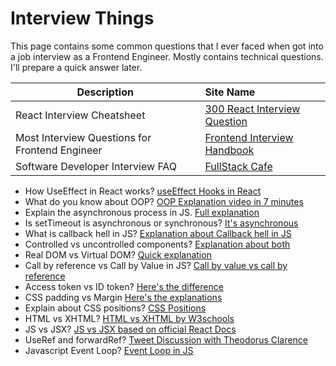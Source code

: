
# Interview Things

<Callout emoji="⚠️">
  This page contains some common questions that I ever faced when got into a job
  interview as a Frontend Engineer. Mostly contains technical questions. I'll
  prepare a quick answer later.
</Callout>

| Description                                    | Site Name                                                                                |
| ---------------------------------------------- | :--------------------------------------------------------------------------------------- |
| React Interview Cheatsheet                     | [300 React Interview Question](https://dev.to/aviyel/300-react-interview-questions-4dag) |
| Most Interview Questions for Frontend Engineer | [Frontend Interview Handbook](https://www.frontendinterviewhandbook.com/introduction)    |
| Software Developer Interview FAQ               | [FullStack Cafe](https://www.fullstack.cafe/)                                            |

- How UseEffect in React works? [useEffect Hooks in React](https://reactjs.org/docs/hooks-effect.html)
- What do you know about OOP? [OOP Explanation video in 7 minutes](https://www.youtube.com/watch?v=pTB0EiLXUC8)
- Explain the asynchronous process in JS. [Full explanation](https://blog.bitsrc.io/understanding-asynchronous-javascript-the-event-loop-74cd408419ff)
- Is setTimeout is asynchronous or synchronous? [It's asynchronous](https://developer.mozilla.org/en-US/docs/Web/API/setTimeout)
- What is callback hell in JS? [Explanation about Callback hell in JS](http://callbackhell.com/)
- Controlled vs uncontrolled components? [Explanation about both](https://blog.logrocket.com/controlled-vs-uncontrolled-components-in-react/)
- Real DOM vs Virtual DOM? [Quick explanation](https://dev.to/ovi/virtual-dom-vs-dom-real-dom-4pfn)
- Call by reference vs Call by Value in JS? [Call by value vs call by reference](https://www.geeksforgeeks.org/call-by-value-vs-call-by-reference-in-javascript/)
- Access token vs ID token? [Here's the difference](https://auth0.com/blog/id-token-access-token-what-is-the-difference/)
- CSS padding vs Margin [Here's the explanations](https://blog.hubspot.com/website/css-margin-vs-padding)
- Explain about CSS positions? [CSS Positions](https://developer.mozilla.org/en-US/docs/Web/CSS/position)
- HTML vs XHTML? [HTML vs XHTML by W3schools](https://www.w3schools.com/Html/html_xhtml.asp)
- JS vs JSX? [JS vs JSX based on official React Docs](https://reactjs.org/docs/introducing-jsx.html)
- UseRef and forwardRef? [Tweet Discussion with Theodorus Clarence](https://twitter.com/YehezGun/status/1488486607770427398)
- Javascript Event Loop? [Event Loop in JS](https://developer.mozilla.org/en-US/docs/Web/JavaScript/EventLoop)
